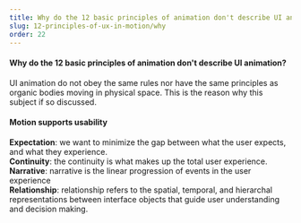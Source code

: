 ```yaml
---
title: Why do the 12 basic principles of animation don't describe UI animation?
slug: 12-principles-of-ux-in-motion/why
order: 22
---
```


<Article
  first="12 principles of UX in motion"
  second="do Disney's 12 principles of animation still work for UI animation?"
  introduction="UI animation, as part of the user experience is barely 20 years old (video games and GUI are older and so, are animated earlier than UI). The only tools available to describe how the user interface behaves in time were the 12 animation principles."
>

#### Why do the 12 basic principles of animation don't describe UI animation?

UI animation do not obey the same rules nor have the same principles as organic bodies moving in physical space. This is the reason why this subject if so discussed.

#### Motion supports usability

**Expectation**: we want to minimize the gap between what the user expects, and what they experience.  
**Continuity**: the continuity is what makes up the total user experience.  
**Narrative**: narrative is the linear progression of events in the user experience  
**Relationship**: relationship refers to the spatial, temporal, and hierarchal representations between interface objects that guide user understanding and decision making.  

</Article>
